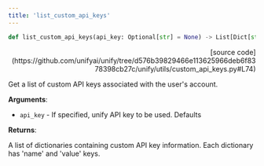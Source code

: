 ```yaml
---
title: 'list_custom_api_keys'
---
```


```python
def list_custom_api_keys(api_key: Optional[str] = None) -> List[Dict[str, str]]:
```

<p align="right">[source code](https://github.com/unifyai/unify/tree/d576b39829466e113625966deb6f8378398cb27c/unify/utils/custom_api_keys.py#L74)</p>

Get a list of custom API keys associated with the user's account.

**Arguments**:

- `api_key` - If specified, unify API key to be used. Defaults



**Returns**:

A list of dictionaries containing custom API key information.
Each dictionary has 'name' and 'value' keys.